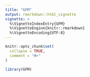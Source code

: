 ---
title: "GFM"
output: rmarkdown::html_vignette
vignette: >
  %\VignetteIndexEntry{GFM}
  %\VignetteEngine{knitr::rmarkdown}
  %\VignetteEncoding{UTF-8}
---

```{r, include = FALSE}
knitr::opts_chunk$set(
  collapse = TRUE,
  comment = "#>"
)
```

```{r setup}
library(GFM)
```
